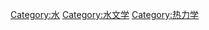 {{Commonscat|Water}}

[[Category:水|Category:水]]
[[Category:水文学|Category:水文学]]
[[Category:热力学|Category:热力学]]